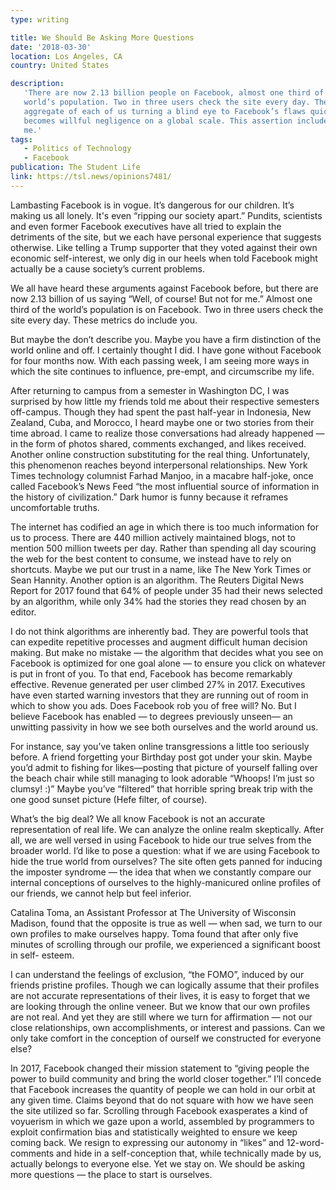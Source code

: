 ```yaml
---
type: writing

title: We Should Be Asking More Questions
date: '2018-03-30'
location: Los Angeles, CA
country: United States

description:
   'There are now 2.13 billion people on Facebook, almost one third of the
   world’s population. Two in three users check the site every day. The
   aggregate of each of us turning a blind eye to Facebook’s flaws quickly
   becomes willful negligence on a global scale. This assertion includes you and
   me.'
tags:
   - Politics of Technology
   - Facebook
publication: The Student Life
link: https://tsl.news/opinions7481/
---
```


Lambasting Facebook is in vogue. It’s dangerous for our children. It’s making us
all lonely. It's even “ripping our society apart.” Pundits, scientists and even
former Facebook executives have all tried to explain the detriments of the site,
but we each have personal experience that suggests otherwise. Like telling a
Trump supporter that they voted against their own economic self-interest, we
only dig in our heels when told Facebook might actually be a cause society’s
current problems.

We all have heard these arguments against Facebook before, but there are now
2.13 billion of us saying “Well, of course! But not for me.” Almost one third of
the world’s population is on Facebook. Two in three users check the site every
day. These metrics do include you.

But maybe the don’t describe you. Maybe you have a firm distinction of the world
online and off. I certainly thought I did. I have gone without Facebook for four
months now. With each passing week, I am seeing more ways in which the site
continues to influence, pre-empt, and circumscribe my life.

After returning to campus from a semester in Washington DC, I was surprised by
how little my friends told me about their respective semesters off-campus.
Though they had spent the past half-year in Indonesia, New Zealand, Cuba, and
Morocco, I heard maybe one or two stories from their time abroad. I came to
realize those conversations had already happened — in the form of photos shared,
comments exchanged, and likes received. Another online construction substituting
for the real thing. Unfortunately, this phenomenon reaches beyond interpersonal
relationships. New York Times technology columnist Farhad Manjoo, in a macabre
half-joke, once called Facebook’s News Feed “the most influential source of
information in the history of civilization.” Dark humor is funny because it
reframes uncomfortable truths.

The internet has codified an age in which there is too much information for us
to process. There are 440 million actively maintained blogs, not to mention 500
million tweets per day. Rather than spending all day scouring the web for the
best content to consume, we instead have to rely on shortcuts. Maybe we put our
trust in a name, like The New York Times or Sean Hannity. Another option is an
algorithm. The Reuters Digital News Report for 2017 found that 64% of people
under 35 had their news selected by an algorithm, while only 34% had the stories
they read chosen by an editor.

I do not think algorithms are inherently bad. They are powerful tools that can
expedite repetitive processes and augment difficult human decision making. But
make no mistake — the algorithm that decides what you see on Facebook is
optimized for one goal alone — to ensure you click on whatever is put in front
of you. To that end, Facebook has become remarkably effective. Revenue generated
per user climbed 27% in 2017. Executives have even started warning investors
that they are running out of room in which to show you ads. Does Facebook rob
you of free will? No. But I believe Facebook has enabled — to degrees previously
unseen— an unwitting passivity in how we see both ourselves and the world around
us.

For instance, say you’ve taken online transgressions a little too seriously
before. A friend forgetting your Birthday post got under your skin. Maybe you’d
admit to fishing for likes—posting that picture of yourself falling over the
beach chair while still managing to look adorable “Whoops! I’m just so clumsy!
:)” Maybe you’ve “filtered” that horrible spring break trip with the one good
sunset picture (Hefe filter, of course).

What’s the big deal? We all know Facebook is not an accurate representation of
real life. We can analyze the online realm skeptically. After all, we are well
versed in using Facebook to hide our true selves from the broader world. I’d
like to pose a question: what if we are using Facebook to hide the true world
from ourselves? The site often gets panned for inducing the imposter syndrome —
the idea that when we constantly compare our internal conceptions of ourselves
to the highly-manicured online profiles of our friends, we cannot help but feel
inferior.

Catalina Toma, an Assistant Professor at The University of Wisconsin Madison,
found that the opposite is true as well — when sad, we turn to our own profiles
to make ourselves happy. Toma found that after only five minutes of scrolling
through our profile, we experienced a significant boost in self- esteem.

I can understand the feelings of exclusion, “the FOMO”, induced by our friends
pristine profiles. Though we can logically assume that their profiles are not
accurate representations of their lives, it is easy to forget that we are
looking through the online veneer. But we know that our own profiles are not
real. And yet they are still where we turn for affirmation — not our close
relationships, own accomplishments, or interest and passions. Can we only take
comfort in the conception of ourself we constructed for everyone else?

In 2017, Facebook changed their mission statement to “giving people the power to
build community and bring the world closer together.” I’ll concede that Facebook
increases the quantity of people we can hold in our orbit at any given time.
Claims beyond that do not square with how we have seen the site utilized so far.
Scrolling through Facebook exasperates a kind of voyuerism in which we gaze upon
a world, assembled by programmers to exploit confirmation bias and statistically
weighted to ensure we keep coming back. We resign to expressing our autonomy in
“likes” and 12-word-comments and hide in a self-conception that, while
technically made by us, actually belongs to everyone else. Yet we stay on. We
should be asking more questions — the place to start is ourselves.
